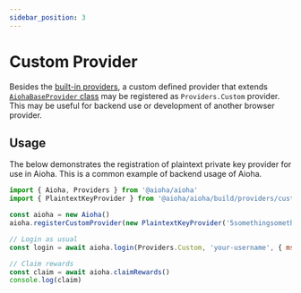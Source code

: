 ```yaml
---
sidebar_position: 3
---
```


# Custom Provider

Besides the [built-in providers](/docs#supported-providers), a custom defined provider that extends [`AiohaBaseProvider` class](https://github.com/aioha-hive/aioha/blob/main/src/providers/provider.ts) may be registered as `Providers.Custom` provider. This may be useful for backend use or development of another browser provider.

## Usage

The below demonstrates the registration of plaintext private key provider for use in Aioha. This is a common example of backend usage of Aioha.

```js
import { Aioha, Providers } from '@aioha/aioha'
import { PlaintextKeyProvider } from '@aioha/aioha/build/providers/custom/plaintext.js'

const aioha = new Aioha()
aioha.registerCustomProvider(new PlaintextKeyProvider('5somethingsomething'))

// Login as usual
const login = await aioha.login(Providers.Custom, 'your-username', { msg: 'Hello World' })

// Claim rewards
const claim = await aioha.claimRewards()
console.log(claim)
```